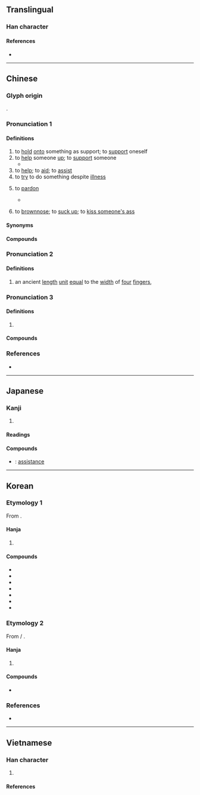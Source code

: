 {{also|扷|抚}}
{{character info}}
==Translingual==

===Han character===
{{Han char|rn=64|rad=手|as=04|sn=7|four=55030|canj=QQO|ids=⿰扌夫}}

====References====
* {{Han ref|kx=0419.050|dkj=11840|dj=0765.280|hdz=31833.020|uh=6276|ud=25206|bh=A7DF|bd=42975}}

----

==Chinese==
{{zh-forms}}

===Glyph origin===
{{Han etym}}
{{Han compound|手|alt1=扌|夫|ls=psc|c1=s|c2=p}}.

===Pronunciation 1===
{{zh-pron
|m=fú
|m-s=fu2
|c=fu4
|h=pfs=fù/phù;gd=fu2/pu2
|h_note=Sixian: fù - literary; phù - vernacular
Meixian: fu2 - literary; pu2 - vernacular
|md=hô/può/hù
|md_note=hù - literary; può - vernacular (to pardon); hô - vernacular (to hold onto something as support, to help, to support)
|mn=hû/phô͘
|mn_note=hû - literary; phô͘ - vernacular
|mn-t=hu5
|w=3vu
|mc=1
|oc=y,2
|cat=v
}}

====Definitions====
{{zh-hanzi}}

# to [[hold]] [[onto]] something as support; to [[support]] oneself
# to [[help]] someone [[up]]; to [[support]] someone
#* {{zh-x|我 摔倒 之後，媽 跑 過來 扶 我，爸 卻 揮手 要 她 走開。|After I fell down, Mom ran over and '''helped me up''', but Dad waved her away.|ref={{w|Erma Bombeck}}, in translation as ''《父亲的爱》''}}
# to [[help]]; to [[aid]]; to [[assist]]
# to [[try]] to do something despite [[illness]]
# {{lb|zh|Min Dong}} to [[pardon]]
#* {{zh-x|乞 扶 及格 去|'''let''' him/her pass the exam|MD|tr=ké̤ṳk può gĭk-gáik kó̤}}
# {{lb|zh|Min Nan}} to [[brownnose]]; to [[suck up]]; to [[kiss someone's ass]]

====Synonyms====
{{zh-dial|拍馬屁}}

====Compounds====
{{zh-der|山有扶蘇|人扶人興|患難相扶|家扶中心|弱柳扶風|一木難扶|兩瞽相扶|匡扶|扶養|扶危翼傾|扶持|扶疏|拯溺扶危|扶危持顛|扶腰|扶傾濟弱|扶手匣|扶義|扶急持傾|扶輿|扶桑花|拽耙扶犁|撐扶|扶側|扶綱|扶頭酒|扶弱抑強|扶同硬證|救困扶危|扶上馬|扶危|手扶|扶乩|扶同|扶老|扶危定傾|扶搖|扶風|攜幼扶老|扶善懲惡|扶柩|扶立|拽欛扶犁|扶東倒西|扶翼|扶植|扶杖|扶策|持危扶顛|搊扶|扶危濟困|攜扶|扶危定亂|扶鸞|濟弱扶危|扶頭|攜老扶幼|濟困扶危|扶危救困|扶筇|枝葉扶疏|扶丞|濟弱扶傾|扶伏|抑強扶弱|攙扶婆|扶梯|扶搖直上|扶顛持危|扶竹|扶輪社|扶老攜幼|攜老扶弱|扶掖|扶手|扶正|扶正黜邪|攙扶|救死扶傷|扶餘國|扶同詿誤|扶幼週|擔扶|扶住|扶病|搭扶定|扶靈|扶危拯溺|扶桑|扶箕|扶床|東扶西倒|扶引|扶助|扶直|搭扶|拯危扶溺|扶牆摸壁|扶將|扶堂屋|醫務扶助|越扶越醉|龍門扶風|繼絕扶傾|花木扶疏|電扶梯|除惡扶善|鋤強扶弱|雙扶}}

===Pronunciation 2===
{{zh-pron
|m=fū
|c=fu1
|mc=2
|oc=n,1
|cat=n
}}

====Definitions====
{{zh-hanzi}}

# an ancient [[length]] [[unit]] [[equal]] to the [[width]] of [[four]] [[finger]]s, {{zh-alt form|膚|nocap=+}}

===Pronunciation 3===
{{zh-pron
|m=pú
|c=pou4
|cat=v
}}

====Definitions====
{{zh-hanzi}}

# {{zh-alt form|匍}} {{zh-only|扶服||扶伏}}

====Compounds====
{{zh-der|扶服|扶伏|扶匐}}

===References===
* {{R:yue:Hanzi}}

{{zh-cat|Elementary}}

----

==Japanese==

===Kanji===
{{ja-kanji|grade=c|rs=手04}}

# {{rfdef|ja|sort=手04}}

====Readings====
{{ja-readings
|goon=ぶ
|kanon=ふ
|kun=たす-ける
}}

====Compounds====
* {{ja-r|扶%翼|ふ%よく}}: [[assistance]]

----

==Korean==

===Etymology 1===
From {{der|ko|ltc|-}} {{ltc-l|扶|id=1}}.

====Hanja====
{{ko-hanja|돕다|도울|부}}

# {{hanja form of|부|to [[help]]}}

====Compounds====
{{top3}}
* {{ko-l|부양|[[support]] of dependents|扶養}}
* {{ko-l|부조|[[assistance]]|扶助}}
* {{ko-l|^부여|[[w:Buyeo kingdom|Buyeo]]|扶餘}}
* {{ko-l|부지|[[assistance]]|扶持}}
* {{ko-l|부익|[[assistance]]|扶翼}}
* {{ko-l|상부상조|相扶相助}}
* {{ko-l|억강부약|抑強扶弱}}
{{bottom}}

===Etymology 2===
From {{der|ko|ltc|-}} {{zh-l|*扶}} / {{ltc-l|匍|id=1}}.

====Hanja====
{{ko-hanja|기어가다|기어갈|포}}

# {{alt form|ko|匍||{{hanja form of|포|to [[crawl]]; to [[creep]]}}}}

====Compounds====
* {{ko-l|[[포복]]/[[부복]]|to [[crawl]]; to [[creep]]|[[匍匐]]/[[扶服]]/[[扶伏]]/[[扶匐]]}}

===References===
* {{R:hanjadoc|3846}}

----

==Vietnamese==

===Han character===
{{vi-readings|rs=手04
|hanviet=phù-tdcndg;tdcntd;gdhn;tvctdhv;hvttd;tchvtd
|phienthiet=
|nom=phù-tdcndg;tdcntd;gdhn, phò-tdcndg;tdcntd;gdhn;btcn,  bù-tdcndg, hùa-btcn, vùa-gdhn;btcn
}}

# {{nom form of|phò|to [[assist]] or [[help]]}}

====References====
<references/>